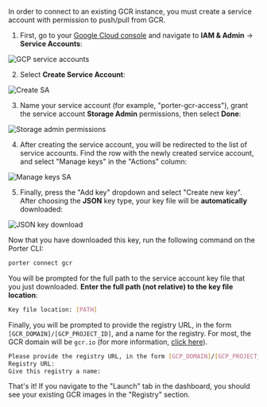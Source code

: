 In order to connect to an existing GCR instance, you must create a service account with permission to push/pull from GCR.

1. First, go to your [Google Cloud console](https://console.cloud.google.com/) and navigate to **IAM & Admin** -> **Service Accounts**:

![GCP service accounts](https://files.readme.io/c93b89a-Screen_Shot_2021-02-26_at_8.34.21_AM.png "Screen Shot 2021-02-26 at 8.34.21 AM.png")

2. Select **Create Service Account**:

![Create SA](https://files.readme.io/8480097-Screen_Shot_2021-02-26_at_8.36.48_AM.png "Screen Shot 2021-02-26 at 8.36.48 AM.png")

3. Name your service account (for example, "porter-gcr-access"), grant the service account **Storage Admin** permissions, then select **Done**:

![Storage admin permissions](https://files.readme.io/3357638-Screen_Shot_2021-02-26_at_8.39.58_AM.png "Screen Shot 2021-02-26 at 8.39.58 AM.png")

4. After creating the service account, you will be redirected to the list of service accounts. Find the row with the newly created service account, and select "Manage keys" in the "Actions" column:

![Manage keys SA](https://files.readme.io/55283c8-Screen_Shot_2021-02-26_at_8.44.08_AM.png "Screen Shot 2021-02-26 at 8.44.08 AM.png")

5. Finally, press the "Add key" dropdown and select "Create new key". After choosing the **JSON** key type, your key file will be **automatically** downloaded:

![JSON key download](https://files.readme.io/21c8ec4-Screen_Shot_2021-02-26_at_8.45.48_AM.png "Screen Shot 2021-02-26 at 8.45.48 AM.png")

Now that you have downloaded this key, run the following command on the Porter CLI:

```sh
porter connect gcr
```

You will be prompted for the full path to the service account key file that you just downloaded. **Enter the full path (not relative) to the key file location**:

```sh
Key file location: [PATH]
```

Finally, you will be prompted to provide the registry URL, in the form `[GCR_DOMAIN]/[GCP_PROJECT_ID]`, and a name for the registry. For most, the GCR domain will be `gcr.io` (for more information, [click here](https://cloud.google.com/container-registry/docs/overview#registries)).

```sh
Please provide the registry URL, in the form [GCP_DOMAIN]/[GCP_PROJECT_ID]. For example, gcr.io/my-project-123456.
Registry URL:
Give this registry a name:
```

That's it! If you navigate to the "Launch" tab in the dashboard, you should see your existing GCR images in the "Registry" section.
